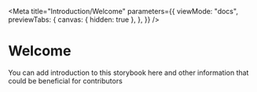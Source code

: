 
<Meta
  title="Introduction/Welcome"
  parameters={{
    viewMode: "docs",
    previewTabs: {
      canvas: { hidden: true },
    },
  }}
/>

# Welcome

You can add introduction to this storybook here and other information that could be beneficial for contributors
